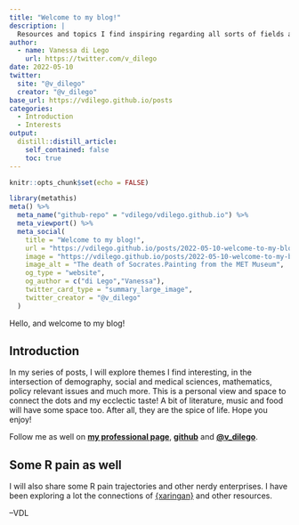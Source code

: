 ```yaml
---
title: "Welcome to my blog!"
description: |
  Resources and topics I find inspiring regarding all sorts of fields and issues
author:
  - name: Vanessa di Lego
    url: https://twitter.com/v_dilego
date: 2022-05-10
twitter:
  site: "@v_dilego"
  creator: "@v_dilego"
base_url: https://vdilego.github.io/posts
categories:
  - Introduction
  - Interests
output:
  distill::distill_article:
    self_contained: false
    toc: true
---
```


```r
knitr::opts_chunk$set(echo = FALSE)
```

```r
library(metathis)
meta() %>%
  meta_name("github-repo" = "vdilego/vdilego.github.io") %>%
  meta_viewport() %>%
  meta_social(
    title = "Welcome to my blog!",
    url = "https://vdilego.github.io/posts/2022-05-10-welcome-to-my-blog/",
    image = "https://vdilego.github.io/posts/2022-05-10-welcome-to-my-blog/death_socrates.jpeg",
    image_alt = "The death of Socrates.Painting from the MET Museum",
    og_type = "website",
    og_author = c("di Lego","Vanessa"),
    twitter_card_type = "summary_large_image",
    twitter_creator = "@v_dilego"
  )
```

Hello, and welcome to my blog!

## Introduction

In my series of posts, I will explore themes I find interesting, in the intersection of demography, social and medical sciences, mathematics, policy relevant issues and much more. This is a personal view and space to connect the dots and my ecclectic taste! A bit of literature, music and food will have some space too. After all, they are the spice of life. Hope you enjoy!

Follow me as well on [**my professional page**](http://www.wittgensteincentre.org/en/staff/member/di-lego.htm), [**github**](https://github.com/vdilego) and [**\@v_dilego**](https://twitter.com/v_dilego).


## Some R pain as well

I will also share some R pain trajectories and other nerdy enterprises. I have been exploring a lot the connections of [{xaringan}](https://github.com/yihui/xaringan) and other resources. 



--VDL

